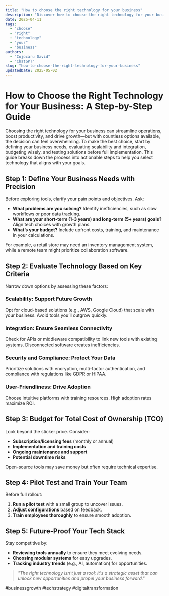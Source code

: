 ```yaml
---
title: "How to choose the right technology for your business"
description: "Discover how to choose the right technology for your business with this in-depth guide, providing actionable insights and practical tips to boost your knowledge and results."
date: 2025-04-11
tags:
  - "choose"
  - "right"
  - "technology"
  - "your"
  - "business"
authors:
  - "Cojocaru David"
  - "ChatGPT"
slug: "how-to-choose-the-right-technology-for-your-business"
updatedDate: 2025-05-02
---
```


# How to Choose the Right Technology for Your Business: A Step-by-Step Guide  

Choosing the right technology for your business can streamline operations, boost productivity, and drive growth—but with countless options available, the decision can feel overwhelming. To make the best choice, start by defining your business needs, evaluating scalability and integration, budgeting wisely, and testing solutions before full implementation. This guide breaks down the process into actionable steps to help you select technology that aligns with your goals.  

## Step 1: Define Your Business Needs with Precision  

Before exploring tools, clarify your pain points and objectives. Ask:  

- **What problems are you solving?** Identify inefficiencies, such as slow workflows or poor data tracking.  
- **What are your short-term (1-3 years) and long-term (5+ years) goals?** Align tech choices with growth plans.  
- **What’s your budget?** Include upfront costs, training, and maintenance in your calculations.  

For example, a retail store may need an inventory management system, while a remote team might prioritize collaboration software.  

## Step 2: Evaluate Technology Based on Key Criteria  

Narrow down options by assessing these factors:  

### Scalability: Support Future Growth  
Opt for cloud-based solutions (e.g., AWS, Google Cloud) that scale with your business. Avoid tools you’ll outgrow quickly.  

### Integration: Ensure Seamless Connectivity  
Check for APIs or middleware compatibility to link new tools with existing systems. Disconnected software creates inefficiencies.  

### Security and Compliance: Protect Your Data  
Prioritize solutions with encryption, multi-factor authentication, and compliance with regulations like GDPR or HIPAA.  

### User-Friendliness: Drive Adoption  
Choose intuitive platforms with training resources. High adoption rates maximize ROI.  

## Step 3: Budget for Total Cost of Ownership (TCO)  

Look beyond the sticker price. Consider:  

- **Subscription/licensing fees** (monthly or annual)  
- **Implementation and training costs**  
- **Ongoing maintenance and support**  
- **Potential downtime risks**  

Open-source tools may save money but often require technical expertise.  

## Step 4: Pilot Test and Train Your Team  

Before full rollout:  

1. **Run a pilot test** with a small group to uncover issues.  
2. **Adjust configurations** based on feedback.  
3. **Train employees thoroughly** to ensure smooth adoption.  

## Step 5: Future-Proof Your Tech Stack  

Stay competitive by:  

- **Reviewing tools annually** to ensure they meet evolving needs.  
- **Choosing modular systems** for easy upgrades.  
- **Tracking industry trends** (e.g., AI, automation) for opportunities.  

> _"The right technology isn't just a tool; it's a strategic asset that can unlock new opportunities and propel your business forward."_  

#businessgrowth #techstrategy #digitaltransformation